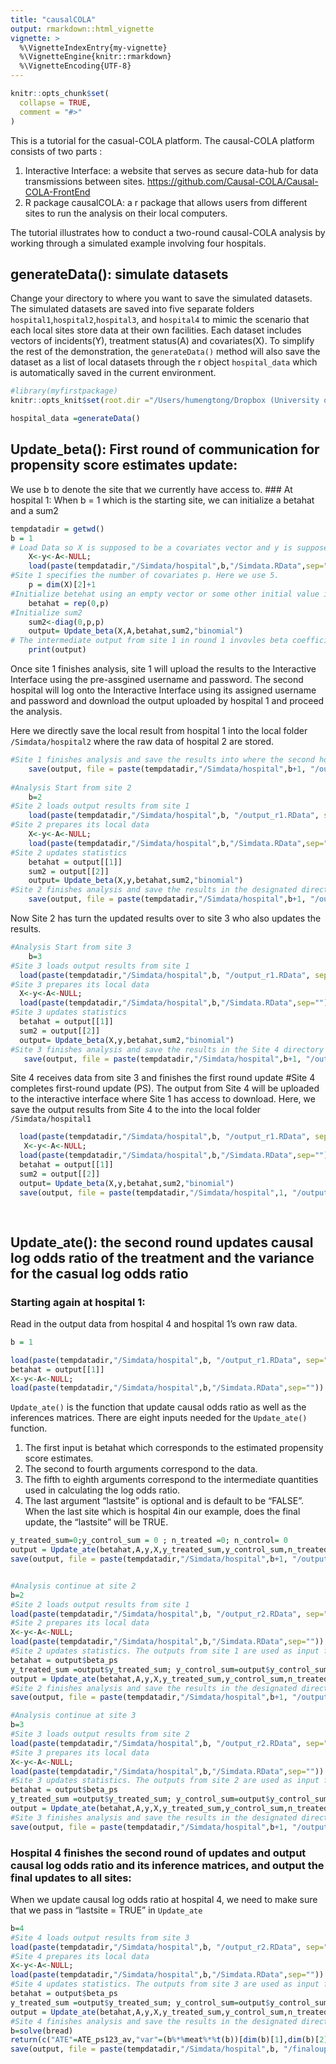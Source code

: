 ```yaml
---
title: "causalCOLA"
output: rmarkdown::html_vignette
vignette: >
  %\VignetteIndexEntry{my-vignette}
  %\VignetteEngine{knitr::rmarkdown}
  %\VignetteEncoding{UTF-8}
---
```


```r
knitr::opts_chunk$set(
  collapse = TRUE,
  comment = "#>"
)
```
This is a tutorial for the casual-COLA platform. The causal-COLA platform consists
of two parts :

1.  Interactive Interface: a website that serves as secure data-hub for data transmissions between sites.
<https://github.com/Causal-COLA/Causal-COLA-FrontEnd>
1.  R package causalCOLA: a r package that allows users from different sites to run the analysis on their local computers.

The tutorial illustrates how to conduct a two-round causal-COLA analysis by working through a simulated example involving four hospitals.

## generateData(): simulate datasets
Change your directory to where you want to save the simulated datasets. The simulated datasets are saved into five separate folders `hospital1`,`hospital2`,`hospital3`, and `hospital4` to mimic the scenario that each local sites store data at their own facilities.
Each dataset includes vectors of incidents(Y), treatment status(A) and covariates(X). To simplify the rest of the demonstration, the `generateData()` method will also save the dataset as a list of local datasets through the r object `hospital_data` which is automatically saved in the current environment.
```r
#library(myfirstpackage)
knitr::opts_knit$set(root.dir ="/Users/humengtong/Dropbox (University of Michigan)/from_box/Summer2020/Rpackages/myfirstpackage")
```

```r

hospital_data =generateData()
```
## Update_beta(): First round of communication for propensity score estimates update:
We use b to denote the site that we currently have access to. 
### At hospital 1:
When b = 1 which is the starting site, we can initialize a betahat and a sum2

```r
tempdatadir = getwd()
b = 1
# Load Data so X is supposed to be a covariates vector and y is supposed to be the treatment vector
    X<-y<-A<-NULL;
    load(paste(tempdatadir,"/Simdata/hospital",b,"/Simdata.RData",sep=""))
#Site 1 specifies the number of covariates p. Here we use 5.
    p = dim(X)[2]+1
#Initialize betehat using an empty vector or some other initial value init
    betahat = rep(0,p) 
#Initialize sum2
    sum2<-diag(0,p,p)
    output= Update_beta(X,A,betahat,sum2,"binomial")
# The intermediate output from site 1 in round 1 invovles beta coefficient estimates and Hessian matrices
    print(output)
```

Once site 1 finishes analysis, site 1 will upload the results to the Interactive Interface using the pre-assgined username and password. The second hospital will log onto the Interactive Interface using its assigned username and password and download the output uploaded by hospital 1 and proceed the analysis.

Here we directly save the local result from hospital 1 into the local folder `/Simdata/hospital2` where the raw data of hospital 2 are stored.
```r
#Site 1 finishes analysis and save the results into where the second hospital has access to
    save(output, file = paste(tempdatadir,"/Simdata/hospital",b+1, "/output_r1.RData", sep=""))
    
#Analysis Start from site 2
    b=2
#Site 2 loads output results from site 1
    load(paste(tempdatadir,"/Simdata/hospital",b, "/output_r1.RData", sep=""))
#Site 2 prepares its local data
    X<-y<-A<-NULL;
    load(paste(tempdatadir,"/Simdata/hospital",b,"/Simdata.RData",sep=""))
#Site 2 updates statistics
    betahat = output[[1]]
    sum2 = output[[2]]
    output= Update_beta(X,y,betahat,sum2,"binomial")
#Site 2 finishes analysis and save the results in the designated directory
    save(output, file = paste(tempdatadir,"/Simdata/hospital",b+1, "/output_r1.RData", sep=""))
```
Now Site 2 has turn the updated results over to site 3 who also updates the results.
```r
#Analysis Start from site 3
    b=3
#Site 3 loads output results from site 1
  load(paste(tempdatadir,"/Simdata/hospital",b, "/output_r1.RData", sep=""))
#Site 3 prepares its local data
  X<-y<-A<-NULL;
  load(paste(tempdatadir,"/Simdata/hospital",b,"/Simdata.RData",sep=""))
#Site 3 updates statistics
  betahat = output[[1]]
  sum2 = output[[2]]
  output= Update_beta(X,y,betahat,sum2,"binomial")
#Site 3 finishes analysis and save the results in the Site 4 directory
   save(output, file = paste(tempdatadir,"/Simdata/hospital",b+1, "/output_r1.RData", sep=""))   
```
Site 4 receives data from site 3 and finishes the first round update #Site 4 completes first-round update (PS). The output from Site 4 will be uploaded to the interactive interface where Site 1 has access to download. Here, we save the output results from Site 4 to the into the local folder `/Simdata/hospital1` 
```r
  load(paste(tempdatadir,"/Simdata/hospital",b, "/output_r1.RData", sep=""))
   X<-y<-A<-NULL;
  load(paste(tempdatadir,"/Simdata/hospital",b,"/Simdata.RData",sep=""))
  betahat = output[[1]]
  sum2 = output[[2]]
  output= Update_beta(X,y,betahat,sum2,"binomial")
  save(output, file = paste(tempdatadir,"/Simdata/hospital",1, "/output_r1.RData", sep=""))     
  
  
```
## Update_ate(): the second round updates causal log odds ratio of the treatment and the variance for the casual log odds ratio
### Starting again at hospital 1:
Read in the output data from hospital 4 and hospital 1's own raw data.
```r
b = 1

load(paste(tempdatadir,"/Simdata/hospital",b, "/output_r1.RData", sep=""))
betahat = output[[1]]
X<-y<-A<-NULL;
load(paste(tempdatadir,"/Simdata/hospital",b,"/Simdata.RData",sep=""))
```

`Update_ate()` is the function that update causal odds ratio as well as the inferences matrices. 
There are eight inputs needed for the `Update_ate()` function. 

1. The first input is betahat which corresponds
to the estimated propensity score estimates. 
1. The second to fourth arguments correspond to the data. 
1. The fifth to
eighth arguments correspond to the intermediate quantities used in calculating the log odds ratio.
1. The last argument "lastsite" is optional and is default to be "FALSE". When the last site which is hospital 4in our example, does the final update, the "lastsite" will be TRUE.
```r
y_treated_sum=0;y_control_sum = 0 ; n_treated =0; n_control= 0 
output = Update_ate(betahat,A,y,X,y_treated_sum,y_control_sum,n_treated,n_control)
save(output, file = paste(tempdatadir,"/Simdata/hospital",b+1, "/output_r2.RData", sep=""))     


#Analysis continue at site 2
b=2
#Site 2 loads output results from site 1
load(paste(tempdatadir,"/Simdata/hospital",b, "/output_r2.RData", sep=""))
#Site 2 prepares its local data
X<-y<-A<-NULL;
load(paste(tempdatadir,"/Simdata/hospital",b,"/Simdata.RData",sep=""))
#Site 2 updates statistics. The outputs from site 1 are used as input for `Update_ate()`.
betahat = output$beta_ps
y_treated_sum =output$y_treated_sum; y_control_sum=output$y_control_sum; n_treated = output$n_treated;n_control = output$n_control
output = Update_ate(betahat,A,y,X,y_treated_sum,y_control_sum,n_treated,n_control)
#Site 2 finishes analysis and save the results in the designated directory
save(output, file = paste(tempdatadir,"/Simdata/hospital",b+1, "/output_r2.RData", sep=""))

```

```r
#Analysis continue at site 3
b=3
#Site 3 loads output results from site 2
load(paste(tempdatadir,"/Simdata/hospital",b, "/output_r2.RData", sep=""))
#Site 3 prepares its local data
X<-y<-A<-NULL;
load(paste(tempdatadir,"/Simdata/hospital",b,"/Simdata.RData",sep=""))
#Site 3 updates statistics. The outputs from site 2 are used as input for `Update_ate()`.
betahat = output$beta_ps
y_treated_sum =output$y_treated_sum; y_control_sum=output$y_control_sum; n_treated = output$n_treated;n_control = output$n_control
output = Update_ate(betahat,A,y,X,y_treated_sum,y_control_sum,n_treated,n_control)
#Site 3 finishes analysis and save the results in the designated directory
save(output, file = paste(tempdatadir,"/Simdata/hospital",b+1, "/output_r2.RData", sep=""))
```
### Hospital 4 finishes the second round of updates and output causal log odds ratio and its inference matrices, and output the final updates to all sites:
When we update causal log odds ratio at hospital 4, we need to make sure that we pass in "lastsite = TRUE" in `Update_ate`
```r
b=4
#Site 4 loads output results from site 3
load(paste(tempdatadir,"/Simdata/hospital",b, "/output_r2.RData", sep=""))
#Site 4 prepares its local data
X<-y<-A<-NULL;
load(paste(tempdatadir,"/Simdata/hospital",b,"/Simdata.RData",sep=""))
#Site 4 updates statistics. The outputs from site 3 are used as input for `Update_ate()`.
betahat = output$beta_ps
y_treated_sum =output$y_treated_sum; y_control_sum=output$y_control_sum; n_treated = output$n_treated;n_control = output$n_control
output = Update_ate(betahat,A,y,X,y_treated_sum,y_control_sum,n_treated,n_control,TRUE)
#Site 4 finishes analysis and save the results in the designated directory where every group will have access to.
b=solve(bread)
return(c("ATE"=ATE_ps123_av,"var"=(b%*%meat%*%t(b))[dim(b)[1],dim(b)[2]],"ATE_ps123_av_b1"=ATE_ps123_av_b1))
save(output, file = paste(tempdatadir,"/Simdata/hospital",b, "/finalouput.RData", sep=""))
```

